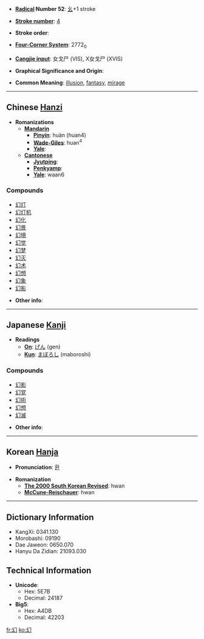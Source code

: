 * '''[[Wiktionary:Chinese radical index| Radical]] Number 52''': [[Wiktionary:Chinese radical index 幺|幺]]+1 stroke

* '''[[Wiktionary:Chinese total strokes index|Stroke number]]''': [[Wiktionary:Chinese total strokes index 4|4]]

* '''Stroke order''': 

* '''[[Wiktionary:Chinese four corner index|Four-Corner System]]''': 2772<sub>0</sub>

* '''[[Wiktionary:Chinese Cangjie index|Cangjie input]]''': 女戈尸 (VIS), X女戈尸 (XVIS)

* '''Graphical Significance and Origin''': 

* '''Common Meaning''': [[illusion]], [[fantasy]], [[mirage]]

----

== Chinese [[Hanzi]] ==

* '''Romanizations'''
** '''[[Mandarin]]'''
*** '''[[Pinyin]]''': huàn (huan4)
*** '''[[Wade-Giles]]''': huan<sup>4</sup>
*** '''[[Yale]]''': 
** '''[[Cantonese]]'''
*** '''[[Jyutping]]''':
*** '''[[Penkyamp]]''': 
*** '''[[Yale]]''': waan6

===Compounds===
*[[幻灯]]
*[[幻灯机]]
*[[幻化]]
*[[幻景]]
*[[幻境]]
*[[幻觉]]
*[[幻梦]]
*[[幻灭]]
*[[幻术]]
*[[幻想]]
*[[幻象]]
*[[幻影]]

* '''Other info''': 

----

== Japanese [[Kanji]] ==

* '''Readings'''
** '''[[On]]''': [[げん]] (gen)
** '''[[Kun]]''': [[まぼろし]] (maboroshi)

===Compounds===
*[[幻影]]
*[[幻覚]]
*[[幻術]]
*[[幻想]]
*[[幻滅]]

* '''Other info''':  

----

== Korean [[Hanja]] ==

* '''Pronunciation''': [[환]]

* '''Romanization'''
** '''[[The 2000 South Korean Revised Romanization|The 2000 South Korean Revised]]''': hwan
** '''[[McCune-Reischauer]]''': hwan

----

== Dictionary Information ==

* KangXi: 0341.130
* Morobashi: 09190
* Dae Jaweon: 0650.070
* Hanyu Da Zidian: 21093.030

== Technical Information ==

* '''Unicode''':
** Hex: 5E7B
** Decimal: 24187
* '''Big5''':
** Hex: A4DB
** Decimal: 42203

[[fr:幻]]
[[ko:幻]]